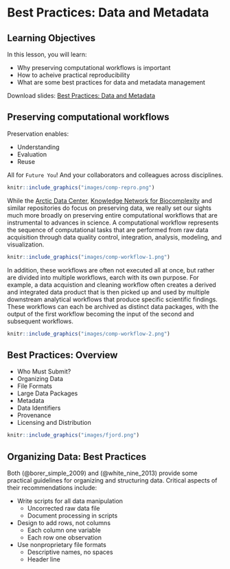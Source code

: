 # Best Practices: Data and Metadata

## Learning Objectives

In this lesson, you will learn:

- Why preserving computational workflows is important
- How to acheive practical reproducibility
- What are some best practices for data and metadata management

Download slides: [Best Practices: Data and Metadata](files/metadata-data-best-practices.pdf)

## Preserving computational workflows

Preservation enables:

- Understanding
- Evaluation
- Reuse

All for `Future You`!  And your collaborators and colleagues across disciplines.

```r
knitr::include_graphics("images/comp-repro.png")
```

While the [Arctic Data Center](https://arcticdata.io), [Knowledge Network for Biocomplexity](https://knb.ecoinformatiocs.org) and similar repositories do
focus on preserving data, we really set our sights much more broadly on preserving
entire computational workflows that are instrumental to advances in science.  A 
computational workflow represents the sequence of computational tasks that are
performed from raw data acquisition through data quality control, integration, 
analysis, modeling, and visualization.

```r
knitr::include_graphics("images/comp-workflow-1.png")
```

In addition, these workflows are often not executed all at once, but rather are
divided into multiple workflows, earch with its own purpose.  For example, a data
acquistion and cleaning workflow often creates a derived and integrated data product
that is then picked up and used by multiple downstream analytical workflows that
produce specific scientific findings.  These workflows can each be archived as 
distinct data packages, with the output of the first workflow becoming the input
of the second and subsequent workflows.

```r
knitr::include_graphics("images/comp-workflow-2.png")
```

## Best Practices: Overview

- Who Must Submit?
- Organizing Data
- File Formats
- Large Data Packages
- Metadata
- Data Identifiers
- Provenance
- Licensing and Distribution


```r
knitr::include_graphics("images/fjord.png")
```

## Organizing Data: Best Practices

Both (@borer_simple_2009) and (@white_nine_2013) provide some practical guidelines
for organizing and structuring data.  Critical aspects of their recommendations
include:

- Write scripts for all data manipulation
    - Uncorrected raw data file
    - Document processing in scripts
- Design to add rows, not columns
    - Each column one variable
    - Each row one observation
- Use nonproprietary file formats
    - Descriptive names, no spaces
    - Header line
    
